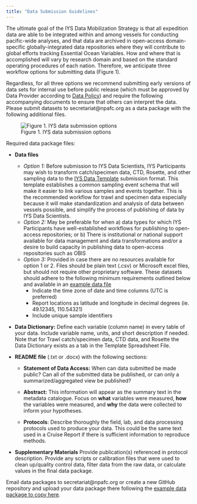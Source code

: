 ```yaml
---
title: "Data Submission Guidelines"
---
```


The ultimate goal of the IYS Data Mobilization Strategy is that all expedition data are able to be integrated within and among vessels for conducting pacific-wide analyses, and that data are archived in open-access domain-specific globally-integrated data repositories where they will contribute to global efforts tracking Essential Ocean Variables. How and where that is accomplished will vary by research domain and based on the standard operating procedures of each nation. Therefore, we anticipate three workflow options for submitting data (Figure 1). 

Regardless, for all three options we recommend submitting early versions of data sets for internal use before public release (which must be approved by Data Provider according to [Data Policy](https://docs.google.com/document/d/1srIlyZfNdtGQ4-W8Ch2FStLnn9U_wW5WIS5wQ1E62w0/edit?usp=sharing)) and require the following accompanying documents to ensure that others can interpret the data. Please submit datasets to secretariat@npafc.org as a data package with the following additional files.

![Figure 1. IYS data submission options](images/IYS Data Submission.png)


Required data package files:

* **Data files** 
  - *Option 1:* Before submission to IYS Data Scientists, IYS Participants may wish to transform catch/specimen data, CTD, Rosette, and other sampling data to the [IYS Data Template](https://github.com/international-year-of-the-salmon/about/blob/main/IYS2022_Data_template_11_18_2021.xlsx?raw=true) submission format. This template establishes a common sampling event schema that will make it easier to link various samples and events together. This is the recommended workflow for trawl and specimen data especially because it will make standardization and analysis of data between vessels possible, and simplify the process of publishing of data by IYS Data Scientists.
  - *Option 2:* May be preferable for when a) data types for which IYS Participants have well-established workflows for publishing to open-access repositories; or b) There is institutional or national support available for data management and data transformations and/or a desire to build capacity in publishing data to open-access repositories such as OBIS
  - *Option 3:* Provided in case there are no resources available for option 1 or 2. Files should be plain text (.csv) or Microsoft excel files, but should not require other proprietary software. These datasets should adhere to the following minimum requirements outlined below and available in an [example data file](https://github.com/international-year-of-the-salmon/about/blob/main/data_package_example/data.xlsx)
    - Indicate the time zone of date and time columns (UTC is preferred)
    - Report locations as latitude and longitude in decimal degrees (ie. 49.12345, 110.54321)
    - Include unique sample identifiers

* **Data Dictionary:** Define each variable (column name) in every table of your data. Include variable name, units, and short description if needed. Note that for Trawl catch/specimen data, CTD data, and Rosette the Data Dictionary exists as a tab in the Template Spreadsheet File. 

* **README file** (.txt or .docx) with the following sections:

  - **Statement of Data Access:** When can data submitted be made public? Can all of the submitted data be published, or can only a summarized/aggregated view be published?

  - **Abstract:** This information will appear as the summary text in the metadata catalogue. Focus on **what** variables were measured, **how** the variables were measured, and **why** the data were collected to inform your hypotheses.

  - **Protocols**: Describe thoroughly the field, lab, and data processing protocols used to produce your data. This could be the same text used in a Cruise Report if there is sufficient information to reproduce methods.
  
* **Supplementary Materials** Provide publication(s) referenced in protocol description. Provide any scripts or calibration files that were used to clean up/quality control data, filter data from the raw data, or calculate values in the final data package.

Email data packages to secretariat@npafc.org or create a new GitHub repository and upload your data package there following the [example data package to copy here](https://github.com/international-year-of-the-salmon/about/tree/main/data_package_example). 
